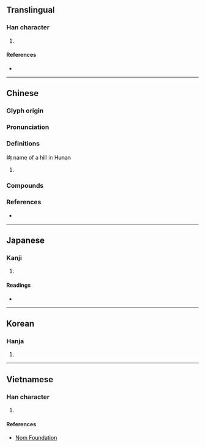 {{character info/new}}
==Translingual==

===Han character===
{{Han char|rn=46|rad=山|as=05|sn=8|four=27720|canj=UPR|ids=⿰山句}}

# {{place|mul|hill|p/Hunan}}

====References====
* {{Han ref|kx=0309.040|dkj=07970|dj=0609.010|hdz=10768.080|uh=5CA3|ud=23715|bh=CC63|bd=52323}}

----

==Chinese==
{{zh-forms}}

===Glyph origin===
{{Han etym}}

===Pronunciation===
{{zh-pron
|m=gǒu
|c=gau2
|mc=y
|oc=y
|cat=
}}

===Definitions===
{{zh-hanzi}}
岣 name of a hill in Hunan
# {{zh-only|岣嶁}}

===Compounds===
{{zh-der|岣嶁|岣嶁碑}}

===References===
* {{R:yue:mfccd}}

----

==Japanese==

===Kanji===
{{ja-kanji|grade=|rs=山05}}

# {{rfdef|ja|sort=山05}}

====Readings====
* {{ja-readings|on=こう, く|kun=[[いただき]] (itadaki)}}

----

==Korean==

===Hanja===
{{ko-hanja|hangeul=구|rv=gu|mr=ku}}

# {{rfdef|ko|sort=山05}}

----

==Vietnamese==

===Han character===
{{vi-hantu|rs=山05|cù}}

# {{rfdef|vi|sort=山05}}

====References====
* [http://nomfoundation.org/common/nom_details.php?codepoint=5ca3 Nom Foundation]
